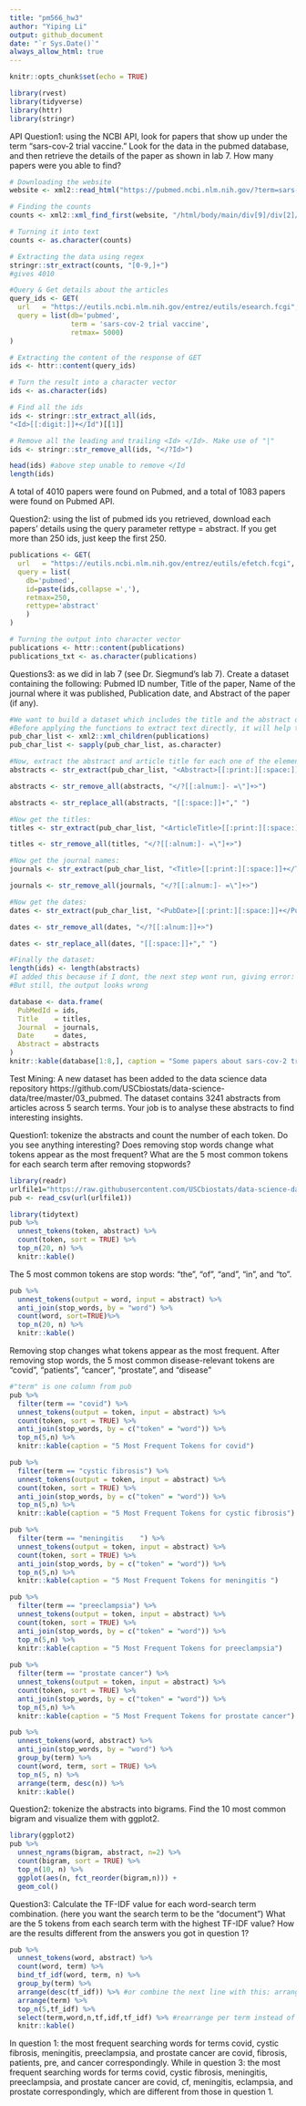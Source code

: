 ```yaml
---
title: "pm566_hw3" 
author: "Yiping Li"
output: github_document
date: "`r Sys.Date()`" 
always_allow_html: true
---
```

```r
knitr::opts_chunk$set(echo = TRUE)
```


```r
library(rvest)
library(tidyverse)
library(httr)
library(stringr)
```

API
Question1: using the NCBI API, look for papers that show up under the term "sars-cov-2 trial vaccine." Look for the data in the pubmed database, and then retrieve the details of the paper as shown in lab 7. How many papers were you able to find?
```r
# Downloading the website
website <- xml2::read_html("https://pubmed.ncbi.nlm.nih.gov/?term=sars-cov-2+trial+vaccine")

# Finding the counts
counts <- xml2::xml_find_first(website, "/html/body/main/div[9]/div[2]/div[2]/div[1]/div[1]")

# Turning it into text
counts <- as.character(counts)

# Extracting the data using regex
stringr::str_extract(counts, "[0-9,]+")
#gives 4010

#Query & Get details about the articles
query_ids <- GET(
  url   = "https://eutils.ncbi.nlm.nih.gov/entrez/eutils/esearch.fcgi",
  query = list(db='pubmed',
               term = 'sars-cov-2 trial vaccine',
               retmax= 5000)
)

# Extracting the content of the response of GET
ids <- httr::content(query_ids)

# Turn the result into a character vector
ids <- as.character(ids)

# Find all the ids 
ids <- stringr::str_extract_all(ids, 
"<Id>[[:digit:]]+</Id")[[1]]

# Remove all the leading and trailing <Id> </Id>. Make use of "|"
ids <- stringr::str_remove_all(ids, "</?Id>")

head(ids) #above step unable to remove </Id
length(ids)
```

A total of 4010 papers were found on Pubmed, and a total of 1083 papers were found on Pubmed API. 

Question2: using the list of pubmed ids you retrieved, download each papers’ details using the query parameter rettype = abstract. If you get more than 250 ids, just keep the first 250.
```r
publications <- GET(
  url   = "https://eutils.ncbi.nlm.nih.gov/entrez/eutils/efetch.fcgi",
  query = list(
    db='pubmed',
    id=paste(ids,collapse =','),
    retmax=250,
    rettype='abstract'
    )
)

# Turning the output into character vector
publications <- httr::content(publications)
publications_txt <- as.character(publications)
```

Questions3: as we did in lab 7 (see Dr. Siegmund's lab 7). Create a dataset containing the following:
Pubmed ID number,
Title of the paper,
Name of the journal where it was published,
Publication date, and
Abstract of the paper (if any).
```r
#We want to build a dataset which includes the title and the abstract of the paper. The title of all records is enclosed by the HTML tag ArticleTitle, and the abstract by Abstract.
#Before applying the functions to extract text directly, it will help to process the XML a bit. We will use the xml2::xml_children() function to keep one element per id. This way, if a paper is missing the abstract, or something else, we will be able to properly match PUBMED IDS with their corresponding records.
pub_char_list <- xml2::xml_children(publications)
pub_char_list <- sapply(pub_char_list, as.character)

#Now, extract the abstract and article title for each one of the elements of pub_char_list. You can either use sapply() as we just did, or simply take advantage of vectorization of stringr::str_extract
abstracts <- str_extract(pub_char_list, "<Abstract>[[:print:][:space:]]+</Abstract>")

abstracts <- str_remove_all(abstracts, "</?[[:alnum:]- =\"]+>") 

abstracts <- str_replace_all(abstracts, "[[:space:]]+"," ")

#Now get the titles:
titles <- str_extract(pub_char_list, "<ArticleTitle>[[:print:][:space:]]+</ArticleTitle>")

titles <- str_remove_all(titles, "</?[[:alnum:]- =\"]+>")

#Now get the journal names:
journals <- str_extract(pub_char_list, "<Title>[[:print:][:space:]]+</Title>")

journals <- str_remove_all(journals, "</?[[:alnum:]- =\"]+>")

#Now get the dates:
dates <- str_extract(pub_char_list, "<PubDate>[[:print:][:space:]]+</PubDate>")

dates <- str_remove_all(dates, "</?[[:alnum:]]+>")

dates <- str_replace_all(dates, "[[:space:]]+"," ")

#Finally the dataset:
length(ids) <- length(abstracts) 
#I added this because if I dont, the next step wont run, giving error: Error in data.frame(PubMedId = ids, Title = titles, Journal = journals,  : arguments imply differing number of rows: 1803, 2
#But still, the output looks wrong

database <- data.frame(
  PubMedId = ids,
  Title    = titles,
  Journal  = journals,
  Date     = dates,
  Abstract = abstracts
)
knitr::kable(database[1:8,], caption = "Some papers about sars-cov-2 trial vaccine")
```

Test Mining: 
A new dataset has been added to the data science data repository https://github.com/USCbiostats/data-science-data/tree/master/03_pubmed. The dataset contains 3241 abstracts from articles across 5 search terms. Your job is to analyse these abstracts to find interesting insights.

Question1: tokenize the abstracts and count the number of each token. Do you see anything interesting? Does removing stop words change what tokens appear as the most frequent? What are the 5 most common tokens for each search term after removing stopwords?
```r
library(readr)
urlfile1="https://raw.githubusercontent.com/USCbiostats/data-science-data/master/03_pubmed/pubmed.csv"
pub <- read_csv(url(urlfile1))
```

```r
library(tidytext)
pub %>%
  unnest_tokens(token, abstract) %>%
  count(token, sort = TRUE) %>%
  top_n(20, n) %>%
  knitr::kable()
```

The 5 most common tokens are stop words: "the", "of", "and", "in", and "to". 

```r
pub %>%
  unnest_tokens(output = word, input = abstract) %>%
  anti_join(stop_words, by = "word") %>%
  count(word, sort=TRUE)%>%
  top_n(20, n) %>%
  knitr::kable()
```

Removing stop changes what tokens appear as the most frequent. After removing stop words, the 5 most common disease-relevant tokens are "covid", "patients", "cancer", "prostate", and "disease"

```r
#"term" is one column from pub
pub %>%
  filter(term == "covid") %>%
  unnest_tokens(output = token, input = abstract) %>%
  count(token, sort = TRUE) %>%
  anti_join(stop_words, by = c("token" = "word")) %>%
  top_n(5,n) %>%
  knitr::kable(caption = "5 Most Frequent Tokens for covid")

pub %>%
  filter(term == "cystic fibrosis") %>%
  unnest_tokens(output = token, input = abstract) %>%
  count(token, sort = TRUE) %>%
  anti_join(stop_words, by = c("token" = "word")) %>%
  top_n(5,n) %>%
  knitr::kable(caption = "5 Most Frequent Tokens for cystic fibrosis")

pub %>%
  filter(term == "meningitis	") %>%
  unnest_tokens(output = token, input = abstract) %>%
  count(token, sort = TRUE) %>%
  anti_join(stop_words, by = c("token" = "word")) %>%
  top_n(5,n) %>%
  knitr::kable(caption = "5 Most Frequent Tokens for meningitis	")

pub %>%
  filter(term == "preeclampsia") %>%
  unnest_tokens(output = token, input = abstract) %>%
  count(token, sort = TRUE) %>%
  anti_join(stop_words, by = c("token" = "word")) %>%
  top_n(5,n) %>%
  knitr::kable(caption = "5 Most Frequent Tokens for preeclampsia")
    
pub %>%
  filter(term == "prostate cancer") %>%
  unnest_tokens(output = token, input = abstract) %>%
  count(token, sort = TRUE) %>%
  anti_join(stop_words, by = c("token" = "word")) %>%
  top_n(5,n) %>%
  knitr::kable(caption = "5 Most Frequent Tokens for prostate cancer")
```

```r
pub %>%
  unnest_tokens(word, abstract) %>%
  anti_join(stop_words, by = "word") %>%
  group_by(term) %>% 
  count(word, term, sort = TRUE) %>%
  top_n(5, n) %>%
  arrange(term, desc(n)) %>%
  knitr::kable()
```

Question2: tokenize the abstracts into bigrams. Find the 10 most common bigram and visualize them with ggplot2.
```r
library(ggplot2)
pub %>%
  unnest_ngrams(bigram, abstract, n=2) %>%
  count(bigram, sort = TRUE) %>%
  top_n(10, n) %>%
  ggplot(aes(n, fct_reorder(bigram,n))) +
  geom_col()
```

Question3: Calculate the TF-IDF value for each word-search term combination. (here you want the search term to be the “document”) What are the 5 tokens from each search term with the highest TF-IDF value? How are the results different from the answers you got in question 1?
```r
pub %>%
  unnest_tokens(word, abstract) %>%
  count(word, term) %>%
  bind_tf_idf(word, term, n) %>%
  group_by(term) %>%
  arrange(desc(tf_idf)) %>% #or combine the next line with this: arrange(desc(tf_idf), .by_group=TRUE)
  arrange(term) %>%
  top_n(5,tf_idf) %>%
  select(term,word,n,tf,idf,tf_idf) %>% #rearrange per term instead of word
  knitr::kable()
```

In question 1: the most frequent searching words for terms covid, cystic fibrosis, meningitis, preeclampsia, and prostate cancer are covid, fibrosis, patients, pre, and cancer correspondingly. While in question 3: the most frequent searching words for terms covid, cystic fibrosis, meningitis, preeclampsia, and prostate cancer are covid, cf, meningitis, eclampsia, and prostate correspondingly, which are different from those in question 1. 
